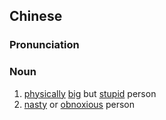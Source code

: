 ==Chinese==
{{zh-forms|alt=大舊衰}}

===Pronunciation===
{{zh-pron
|c=daai6 gau6 seoi1
|cat=n
}}

===Noun===
{{zh-noun}} {{tcx|lang=zh|Cantonese}}

# [[physically]] [[big]] but [[stupid]] person
# [[nasty]] or [[obnoxious]] person